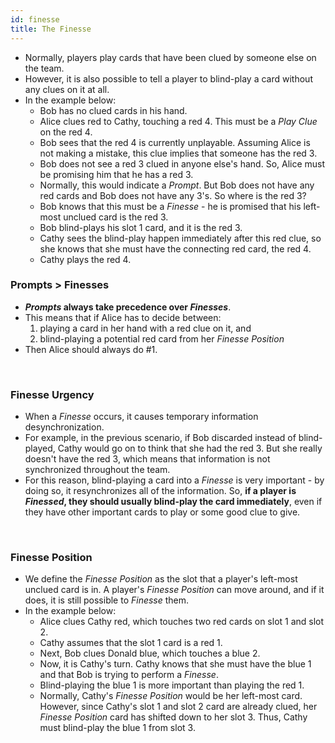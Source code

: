 ```yaml
---
id: finesse
title: The Finesse
---
```



<BeginnersGuideProgress id="finesse" />

- Normally, players play cards that have been clued by someone else on the team.
- However, it is also possible to tell a player to blind-play a card without any clues on it at all.
- In the example below:
  - Bob has no clued cards in his hand.
  - Alice clues red to Cathy, touching a red 4. This must be a *Play Clue* on the red 4.
  - Bob sees that the red 4 is currently unplayable. Assuming Alice is not making a mistake, this clue implies that someone has the red 3.
  - Bob does not see a red 3 clued in anyone else's hand. So, Alice must be promising him that he has a red 3.
  - Normally, this would indicate a *Prompt*. But Bob does not have any red cards and Bob does not have any 3's. So where is the red 3?
  - Bob knows that this must be a *Finesse* - he is promised that his left-most unclued card is the red 3.
  - Bob blind-plays his slot 1 card, and it is the red 3.
  - Cathy sees the blind-play happen immediately after this red clue, so she knows that she must have the connecting red card, the red 4.
  - Cathy plays the red 4.

<Finesse1 />

### Prompts > Finesses

- ***Prompts* always take precedence over *Finesses***.
- This means that if Alice has to decide between:
  1. playing a card in her hand with a red clue on it, and
  1. blind-playing a potential red card from her *Finesse Position*
- Then Alice should always do #1.

<br />

### Finesse Urgency

- When a *Finesse* occurs, it causes temporary information desynchronization.
- For example, in the previous scenario, if Bob discarded instead of blind-played, Cathy would go on to think that she had the red 3. But she really doesn't have the red 3, which means that information is not synchronized throughout the team.
- For this reason, blind-playing a card into a *Finesse* is very important - by doing so, it resynchronizes all of the information. So, **if a player is *Finessed*, they should usually blind-play the card immediately**, even if they have other important cards to play or some good clue to give.

<br />

### Finesse Position

- We define the *Finesse Position* as the slot that a player's left-most unclued card is in. A player's *Finesse Position* can move around, and if it does, it is still possible to *Finesse* them.
- In the example below:
  - Alice clues Cathy red, which touches two red cards on slot 1 and slot 2.
  - Cathy assumes that the slot 1 card is a red 1.
  - Next, Bob clues Donald blue, which touches a blue 2.
  - Now, it is Cathy's turn. Cathy knows that she must have the blue 1 and that Bob is trying to perform a *Finesse*.
  - Blind-playing the blue 1 is more important than playing the red 1.
  - Normally, Cathy's *Finesse Position* would be her left-most card. However, since Cathy's slot 1 and slot 2 card are already clued, her *Finesse Position* card has shifted down to her slot 3. Thus, Cathy must blind-play the blue 1 from slot 3.

<Finesse2 />
